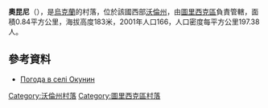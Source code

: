 {{coord|51|12|16|N|24|18|7|E|scale:30000|display=title}}

'''奧昆尼'''（{{lang-uk|Окунин}}），是[[烏克蘭|烏克蘭]]的村落，位於該國西部[[沃倫州|沃倫州]]，由[[圖里西克區|圖里西克區]]負責管轄，面積0.84平方公里，海拔高度183米，2001年人口166，人口密度每平方公里197.38人。

==參考資料==
* [http://weather.in.ua/ua/volynskaja/18632 Погода в селі Окунин] {{Wayback|url=http://weather.in.ua/ua/volynskaja/18632 |date=20111219101829 }}

[[Category:沃倫州村落|Category:沃倫州村落]]
[[Category:圖里西克區村落|Category:圖里西克區村落]]


{{Volyn-geo-stub}}